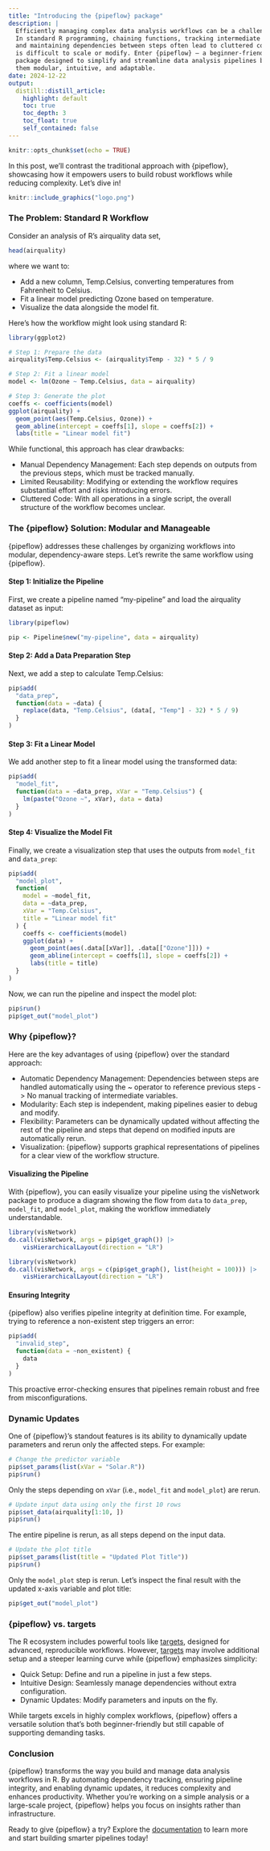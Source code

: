 ```yaml
---
title: "Introducing the {pipeflow} package"
description: |
  Efficiently managing complex data analysis workflows can be a challenge.
  In standard R programming, chaining functions, tracking intermediate results,
  and maintaining dependencies between steps often lead to cluttered code that
  is difficult to scale or modify. Enter {pipeflow} — a beginner-friendly R
  package designed to simplify and streamline data analysis pipelines by making
  them modular, intuitive, and adaptable.
date: 2024-12-22
output:
  distill::distill_article:
    highlight: default
    toc: true
    toc_depth: 3
    toc_float: true
    self_contained: false
---
```



```r
knitr::opts_chunk$set(echo = TRUE)
```

In this post, we'll contrast the traditional approach with {pipeflow}, showcasing how it
empowers users to build robust workflows while reducing complexity. Let's dive in!

<aside>
```r
knitr::include_graphics("logo.png")
```
</aside>

### The Problem: Standard R Workflow

Consider an analysis of R's airquality data set,

```r
head(airquality)
```

where we want to:

- Add a new column, Temp.Celsius, converting temperatures from Fahrenheit to Celsius.
- Fit a linear model predicting Ozone based on temperature.
- Visualize the data alongside the model fit.

Here's how the workflow might look using standard R:

```r
library(ggplot2)

# Step 1: Prepare the data
airquality$Temp.Celsius <- (airquality$Temp - 32) * 5 / 9

# Step 2: Fit a linear model
model <- lm(Ozone ~ Temp.Celsius, data = airquality)

# Step 3: Generate the plot
coeffs <- coefficients(model)
ggplot(airquality) +
  geom_point(aes(Temp.Celsius, Ozone)) +
  geom_abline(intercept = coeffs[1], slope = coeffs[2]) +
  labs(title = "Linear model fit")
```

While functional, this approach has clear drawbacks:

- Manual Dependency Management: Each step depends on outputs from the previous
  steps, which must be tracked manually.
- Limited Reusability: Modifying or extending the workflow requires substantial
  effort and risks introducing errors.
- Cluttered Code: With all operations in a single script, the overall structure
  of the workflow becomes unclear.


### The {pipeflow} Solution: Modular and Manageable

{pipeflow} addresses these challenges by organizing workflows into modular,
dependency-aware steps. Let's rewrite the same workflow using {pipeflow}.

#### Step 1: Initialize the Pipeline

First, we create a pipeline named "my-pipeline" and load the airquality
dataset as input:

```r
library(pipeflow)

pip <- Pipeline$new("my-pipeline", data = airquality)
```

#### Step 2: Add a Data Preparation Step

Next, we add a step to calculate Temp.Celsius:

```r
pip$add(
  "data_prep",
  function(data = ~data) {
    replace(data, "Temp.Celsius", (data[, "Temp"] - 32) * 5 / 9)
  }
)
```

#### Step 3: Fit a Linear Model

We add another step to fit a linear model using the transformed data:

```r
pip$add(
  "model_fit",
  function(data = ~data_prep, xVar = "Temp.Celsius") {
    lm(paste("Ozone ~", xVar), data = data)
  }
)
```

#### Step 4: Visualize the Model Fit

Finally, we create a visualization step that uses the outputs from `model_fit`
and `data_prep`:

```r
pip$add(
  "model_plot",
  function(
    model = ~model_fit,
    data = ~data_prep,
    xVar = "Temp.Celsius",
    title = "Linear model fit"
  ) {
    coeffs <- coefficients(model)
    ggplot(data) +
      geom_point(aes(.data[[xVar]], .data[["Ozone"]])) +
      geom_abline(intercept = coeffs[1], slope = coeffs[2]) +
      labs(title = title)
  }
)
```

Now, we can run the pipeline and inspect the model plot:

```r
pip$run()
pip$get_out("model_plot")
```

### Why {pipeflow}?

Here are the key advantages of using {pipeflow} over the standard approach:

- Automatic Dependency Management: Dependencies between steps are handled
  automatically using the ~ operator to reference previous steps -> No
  manual tracking of intermediate variables.
- Modularity: Each step is independent, making pipelines easier to debug
  and modify.
- Flexibility: Parameters can be dynamically updated without affecting the
  rest of the pipeline and steps that depend on modified inputs are
  automatically rerun.
- Visualization: {pipeflow} supports graphical representations of pipelines
  for a clear view of the workflow structure.


#### Visualizing the Pipeline

With {pipeflow}, you can easily visualize your pipeline using the visNetwork
package to produce a diagram showing the flow from `data` to `data_prep`,
`model_fit`, and `model_plot`, making the workflow immediately understandable.

```r
library(visNetwork)
do.call(visNetwork, args = pip$get_graph()) |>
    visHierarchicalLayout(direction = "LR")
```
```r
library(visNetwork)
do.call(visNetwork, args = c(pip$get_graph(), list(height = 100))) |>
    visHierarchicalLayout(direction = "LR")
```


#### Ensuring Integrity

{pipeflow} also verifies pipeline integrity at definition time. For example,
trying to reference a non-existent step triggers an error:

```r
pip$add(
  "invalid_step",
  function(data = ~non_existent) {
    data
  }
)
```

This proactive error-checking ensures that pipelines remain robust and free
from misconfigurations.

### Dynamic Updates

One of {pipeflow}'s standout features is its ability to dynamically update
parameters and rerun only the affected steps. For example:

```r
# Change the predictor variable
pip$set_params(list(xVar = "Solar.R"))
pip$run()
```

Only the steps depending on `xVar` (i.e., `model_fit` and `model_plot`)
are rerun.

```r
# Update input data using only the first 10 rows
pip$set_data(airquality[1:10, ])
pip$run()
```

The entire pipeline is rerun, as all steps depend on the input data.

```r
# Update the plot title
pip$set_params(list(title = "Updated Plot Title"))
pip$run()
```

Only the `model_plot` step is rerun. Let's inspect the final result with
the updated x-axis variable and plot title:

```r
pip$get_out("model_plot")
```

### {pipeflow} vs. targets
The R ecosystem includes powerful tools like
[targets](https://CRAN.R-project.org/package=targets), designed for advanced,
reproducible workflows. However,
[targets](https://CRAN.R-project.org/package=targets)
may involve additional setup and a steeper learning curve while
{pipeflow} emphasizes simplicity:

- Quick Setup: Define and run a pipeline in just a few steps.
- Intuitive Design: Seamlessly manage dependencies without extra configuration.
- Dynamic Updates: Modify parameters and inputs on the fly.

While targets excels in highly complex workflows, {pipeflow} offers a
versatile solution that's both beginner-friendly but still capable of
supporting demanding tasks.

### Conclusion

{pipeflow} transforms the way you build and manage data analysis workflows in R.
By automating dependency tracking, ensuring pipeline integrity, and enabling
dynamic updates, it reduces complexity and enhances productivity. Whether
you're working on a simple analysis or a large-scale project, {pipeflow} helps
you focus on insights rather than infrastructure.

Ready to give {pipeflow} a try? Explore the
[documentation](https://rpahl.github.io/pipeflow/index.html) to learn more
and start building smarter pipelines today!
